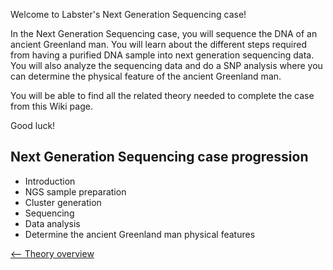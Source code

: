 Welcome to Labster's Next Generation Sequencing case!


In the Next Generation Sequencing case, you will sequence the DNA of an ancient Greenland man. You will learn about the different steps required from having a purified DNA sample into next generation sequencing data. You will also analyze the sequencing data and do a SNP analysis where you can determine the physical feature of the ancient Greenland man. 


You will be able to find all the related theory needed to complete the case from this Wiki page.


Good luck!


== Next Generation Sequencing case progression ==

* Introduction
* NGS sample preparation
* Cluster generation
* Sequencing
* Data analysis
* Determine the ancient Greenland man physical features


[[NGS Case|<-- Theory overview]]